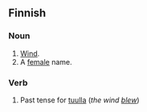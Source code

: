 ==Finnish==

===Noun===

# [[Wind]].
# A [[female]] name.


===Verb===

# Past tense for [[tuulla]] (''the wind [[blew]]'')